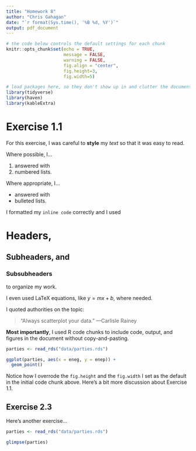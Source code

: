 ```yaml
---
title: "Homework 8"
author: "Chris Gahagan"
date: "`r format(Sys.time(), '%B %d, %Y')`"
output: pdf_document
---
```


```r
# the code below controls the default settings for each chunk
knitr::opts_chunk$set(echo = TRUE, 
                      message = FALSE, 
                      warning = FALSE, 
                      fig.align = "center", 
                      fig.height=3, 
                      fig.width=5)

# load packages here, so they don't show up in and clutter the document
library(tidyverse)
library(haven)
library(kableExtra)
```


# Exercise 1.1

For this exercise, I was careful to **style** my *text* so that it was easy to read.

Where possible, I...

1. answered with
1. numbered lists.

Where appropriate, I...

- answered with
- bulleted lists. 

I formatted my `inline code` correctly and I used

# Headers, 

## Subheaders, and 

### Subsubheaders 

to organize my work.

I even used LaTeX equations, like $y = mx + b$, where needed.

I quoted authorities on the topic:

> "Always scatterplot your data."  ---Carlisle Rainey

**Most importantly**, I used R code chunks to include code, output, and figures in the document without copy-and-pasting.

```r
parties <- read_rds("data/parties.rds")

ggplot(parties, aes(x = eneg, y = enep)) + 
  geom_point()
```

Notice how I overrode the `fig.height` and the `fig.width` I set as the default in the initial code chunk above. Here's a bit more discussion about Exercise 1.1. 


## Exercise 2.3

Here's another exercise...

```r
parties <- read_rds("data/parties.rds")

glimpse(parties)
```


